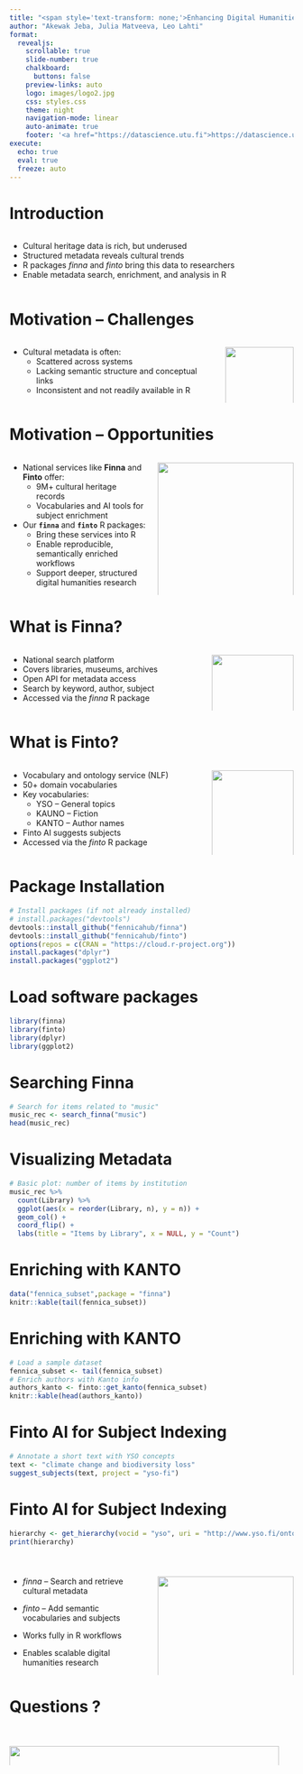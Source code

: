 ```yaml
---
title: "<span style='text-transform: none;'>Enhancing Digital Humanities Research in R: Accessing Finnish Cultural Heritage Data with _finna_ and _finto_</span>"
author: "Akewak Jeba, Julia Matveeva, Leo Lahti"
format:
  revealjs:
    scrollable: true
    slide-number: true
    chalkboard: 
      buttons: false
    preview-links: auto
    logo: images/logo2.jpg
    css: styles.css
    theme: night
    navigation-mode: linear
    auto-animate: true
    footer: '<a href="https://datascience.utu.fi">https://datascience.utu.fi</a> | <a href="https://www.kansalliskirjasto.fi/en/projects/digital-history-literature-finland">https://www.kansalliskirjasto.fi/en/projects/digital-history-literature-finland</a>'
execute:
  echo: true
  eval: true
  freeze: auto
---
```


# Introduction {auto-animate="true"}

::: {.columns}
::: {.column width="99%"}

- Cultural heritage data is rich, but underused  
- Structured metadata reveals cultural trends  
- R packages *finna* and *finto* bring this data to researchers  
- Enable metadata search, enrichment, and analysis in R  

:::
::: {.column width="1%"}  
:::
:::


# Motivation – Challenges {auto-animate="true"}

::: {.columns}
::: {.column width="75%"}
- Cultural metadata is often:  
  - Scattered across systems  
  - Lacking semantic structure and conceptual links
  - Inconsistent and not readily available in R

:::
::: {.column width="25%"}  
![](images/picture2.png){width=100% }
:::

:::



# Motivation – Opportunities {auto-animate="true"}

::: {.columns}
::: {.column width="50%"}
- National services like **Finna** and **Finto** offer:  
  - 9M+ cultural heritage records  
  - Vocabularies and AI tools for subject enrichment  

- Our **`finna`** and **`finto`** R packages:  
  - Bring these services into R  
  - Enable reproducible, semantically enriched workflows  
  - Support deeper, structured digital humanities research  

:::
::: {.column width="50%"}  
![](images/picture4.png){width=100% }
:::

:::


# What is Finna? {auto-animate="true"}

::: {.columns}

::: {.column width="70%"}
- National search platform  
- Covers libraries, museums, archives  
- Open API for metadata access  
- Search by keyword, author, subject  
- Accessed via the *_finna_* R package  
:::

::: {.column width="30%"}
![](images/finna.png){width=100%}
:::

:::




# What is Finto? {auto-animate="true"}

::: {.columns}
::: {.column width="70%"}
- Vocabulary and ontology service (NLF)  
- 50+ domain vocabularies  
- Key vocabularies:  
  - YSO – General topics  
  - KAUNO – Fiction  
  - KANTO – Author names  
- Finto AI suggests subjects  
- Accessed via the _finto_ R package
:::

::: {.column width="30%"}
![](images/finto.png){width=100%}
:::
:::


# Package Installation {auto-animate="true"}

``` r
# Install packages (if not already installed)
# install.packages("devtools")
devtools::install_github("fennicahub/finna") 
devtools::install_github("fennicahub/finto")
options(repos = c(CRAN = "https://cloud.r-project.org"))
install.packages("dplyr")
install.packages("ggplot2")
```
# Load software packages
``` r
library(finna)
library(finto)
library(dplyr)
library(ggplot2)
```


# Searching Finna {auto-animate="true"}

``` r
# Search for items related to "music"
music_rec <- search_finna("music")
head(music_rec)
```


# Visualizing Metadata {auto-animate="true"}

``` r
# Basic plot: number of items by institution
music_rec %>% 
  count(Library) %>% 
  ggplot(aes(x = reorder(Library, n), y = n)) +
  geom_col() +
  coord_flip() +
  labs(title = "Items by Library", x = NULL, y = "Count")
```


# Enriching with KANTO  {auto-animate="true"}

``` r
data("fennica_subset",package = "finna")
knitr::kable(tail(fennica_subset))
```

# Enriching with KANTO  {auto-animate="true"}
``` r
# Load a sample dataset
fennica_subset <- tail(fennica_subset)
# Enrich authors with Kanto info
authors_kanto <- finto::get_kanto(fennica_subset)
knitr::kable(head(authors_kanto))
```


#  Finto AI for Subject Indexing {auto-animate="true"}

``` r
# Annotate a short text with YSO concepts
text <- "climate change and biodiversity loss"
suggest_subjects(text, project = "yso-fi")
```

#  Finto AI for Subject Indexing {auto-animate="true"}

``` r
hierarchy <- get_hierarchy(vocid = "yso", uri = "http://www.yso.fi/onto/yso/p5729", lang = "en")
print(hierarchy)
```

#  {auto-animate="true"}

::: {.columns}
::: {.column width="50%"}
-   *finna* -- Search and retrieve cultural metadata

-   *finto* -- Add semantic vocabularies and subjects

-   Works fully in R workflows

-   Enables scalable digital humanities research

:::
::: {.column width="50%"} 

![](images/summary-1.jpg){width=100%}

:::
:::

# Questions ?{auto-animate="true"}


#  {data-background-color="white"}
::: {.columns}
::: {.column width="99%"}
![](images/logo.png){width=100% height=100% style="object-fit: contain; margin: 0; padding: 0;"}
:::
::: {.column width="1%"} 

:::
:::

